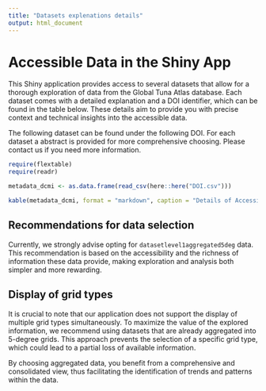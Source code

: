 ```yaml
---
title: "Datasets explenations details"
output: html_document
---
```


# Accessible Data in the Shiny App

This Shiny application provides access to several datasets that allow for a thorough exploration of data from the Global Tuna Atlas database. Each dataset comes with a detailed explanation and a DOI identifier, which can be found in the table below. These details aim to provide you with precise context and technical insights into the accessible data.

The following dataset can be found under the following DOI. For each dataset a abstract is provided for more comprehensive choosing. Please contact us if you need more information.


```r

require(flextable)
require(readr)

metadata_dcmi <- as.data.frame(read_csv(here::here("DOI.csv")))

```

```r

kable(metadata_dcmi, format = "markdown", caption = "Details of Accessible Datasets")

```

## Recommendations for data selection

Currently, we strongly advise opting for `datasetlevel1aggregated5deg` data. This recommendation is based on the accessibility and the richness of information these data provide, making exploration and analysis both simpler and more rewarding.

## Display of grid types

It is crucial to note that our application does not support the display of multiple grid types simultaneously. To maximize the value of the explored information, we recommend using datasets that are already aggregated into 5-degree grids. This approach prevents the selection of a specific grid type, which could lead to a partial loss of available information.

By choosing aggregated data, you benefit from a comprehensive and consolidated view, thus facilitating the identification of trends and patterns within the data.





